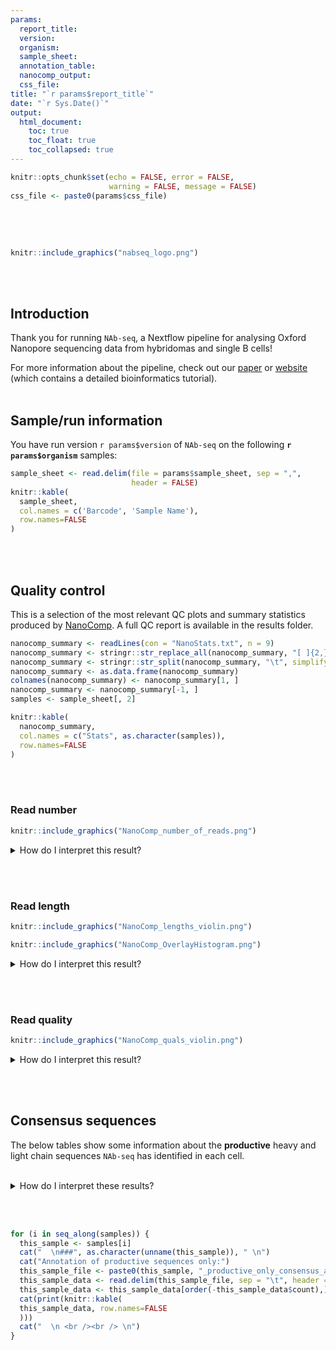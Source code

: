 ```yaml
---
params:
  report_title:
  version:
  organism:
  sample_sheet:
  annotation_table:
  nanocomp_output:
  css_file:
title: "`r params$report_title`"
date: "`r Sys.Date()`"
output: 
  html_document:
    toc: true
    toc_float: true
    toc_collapsed: true
---
```


```r
knitr::opts_chunk$set(echo = FALSE, error = FALSE, 
                      warning = FALSE, message = FALSE)
css_file <- paste0(params$css_file)
```

```css
``` 

<br /><br />

```r
knitr::include_graphics("nabseq_logo.png") 
```

<br /><br />

## Introduction
Thank you for running `NAb-seq`, a Nextflow pipeline for analysing Oxford Nanopore sequencing data from hybridomas and single B cells! 
 
For more information about the pipeline, check out our [paper](https://www.tandfonline.com/doi/full/10.1080/19420862.2022.210662) or [website](https://kzeglinski.github.io/nab-seq/NAb_seq_vignette.html) (which contains a detailed bioinformatics tutorial).
<br /><br />

## Sample/run information
You have run version `r params$version` of `NAb-seq` on the following **`r params$organism`** samples:

```r
sample_sheet <- read.delim(file = params$sample_sheet, sep = ",", 
                           header = FALSE)
knitr::kable(
  sample_sheet,
  col.names = c('Barcode', 'Sample Name'),
  row.names=FALSE
)
```
<br /><br />

## Quality control
This is a selection of the most relevant QC plots and summary statistics 
produced by [NanoComp](https://github.com/wdecoster/NanoComp). A full QC
report is available in the results folder.

```r
nanocomp_summary <- readLines(con = "NanoStats.txt", n = 9)
nanocomp_summary <- stringr::str_replace_all(nanocomp_summary, "[ ]{2,}", "\t")
nanocomp_summary <- stringr::str_split(nanocomp_summary, "\t", simplify = TRUE)
nanocomp_summary <- as.data.frame(nanocomp_summary)
colnames(nanocomp_summary) <- nanocomp_summary[1, ]
nanocomp_summary <- nanocomp_summary[-1, ]
samples <- sample_sheet[, 2]

knitr::kable(
  nanocomp_summary,
  col.names = c("Stats", as.character(samples)),
  row.names=FALSE
)
```
<br /><br />

### Read number
```r
knitr::include_graphics("NanoComp_number_of_reads.png") 
```

<details>
  <summary>How do I interpret this result?</summary>
  <p>Best results are usually achieved with at least 40,000 reads per barcode. 
Below this it is often possible to generate high-accuracy consensus sequences, 
but not guaranteed.</p>
</details> 

<br /><br />

### Read length
```r
knitr::include_graphics("NanoComp_lengths_violin.png") 
```

```r
knitr::include_graphics("NanoComp_OverlayHistogram.png") 
```

<details><summary>How do I interpret this result?</summary>

Although longer reads are more likely to recover full-length antibody sequences,
`NAb-seq` will always use the longest reads to make consensus sequences. Thus,
good results can be achieved even when most reads are <1 kb.

</details>  
<br /><br />

### Read quality
```r
knitr::include_graphics("NanoComp_quals_violin.png") 
```

<details><summary>How do I interpret this result?</summary>

It is recommended that the reads used to run `NAb-seq` are basecalled with the
super high accuracy model, which has a Q score cutoff of 10 (~90% accuracy). If
you have a lot of reads below this cutoff, the consensus sequences may still 
contain some errors (usually indels in homopolymer regions).

</details>  
<br /><br />

## Consensus sequences
The below tables show some information about the **productive** heavy and light
chain sequences `NAb-seq` has identified in each cell. 
<br /><br />

<details><summary>How do I interpret these results?</summary>

Generally, there will be a light and heavy chain that are significantly more abundant than any others. 
These can be considered the representative heavy and light chain sequences for the cell. Other sequences
may result from sequencing or PCR errors, PCR chimeras between different antibody transcripts and leaky
transcription from the second allele. It is also not uncommon for hybridomas to express multiple productive
heavy and light chains per cell (see [this paper](https://pubmed.ncbi.nlm.nih.gov/29485921/)).

If you don't see a heavy or light chain sequence for your cell, it is likely that your sequencing 
coverage was insuficient to generate a productive consensus sequence or that you didn't basecall
in super-high accuracy mode.

</details>  
<br /><br />

```r
for (i in seq_along(samples)) {
  this_sample <- samples[i]
  cat("  \n###", as.character(unname(this_sample)), " \n")
  cat("Annotation of productive sequences only:")
  this_sample_file <- paste0(this_sample, "_productive_only_consensus_annotation.tsv")
  this_sample_data <- read.delim(this_sample_file, sep = "\t", header = TRUE)
  this_sample_data <- this_sample_data[order(-this_sample_data$count),]
  cat(print(knitr::kable(
  this_sample_data, row.names=FALSE
  )))
  cat("  \n <br /><br /> \n")
}
```